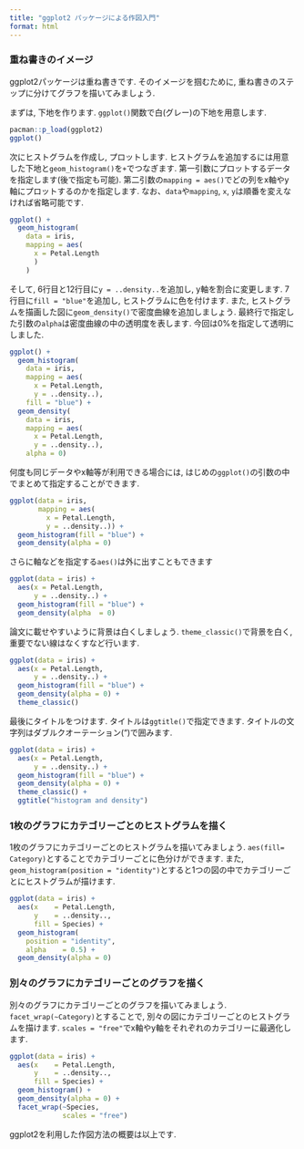 ---
title: "ggplot2 パッケージによる作図入門"
format: html
---

### 重ね書きのイメージ

ggplot2パッケージは重ね書きです.
そのイメージを掴むために, 重ね書きのステップに分けてグラフを描いてみましょう.

まずは, 下地を作ります.
`ggplot()`関数で白(グレー)の下地を用意します.
    
```{r}
pacman::p_load(ggplot2)
ggplot()
```

次にヒストグラムを作成し, プロットします.
ヒストグラムを追加するには用意した下地と`geom_histogram()`を`+`でつなぎます.
第一引数にプロットするデータを指定します(後で指定も可能).
第二引数の`mapping = aes()`でどの列をx軸やy軸にプロットするのかを指定します.
なお、`data`や`mapping`, `x`, `y`は順番を変えなければ省略可能です.


```{r}
ggplot() +
  geom_histogram(
    data = iris,
    mapping = aes(
      x = Petal.Length
      )
    )
```

そして, 6行目と12行目に`y = ..density..`を追加し, y軸を割合に変更します.
7行目に`fill = "blue"`を追加し, ヒストグラムに色を付けます.
また, ヒストグラムを描画した図に`geom_density()`で密度曲線を追加しましょう.
最終行で指定した引数の`alpha`は密度曲線の中の透明度を表します.
今回は0%を指定して透明にしました.

```{r}
ggplot() +
  geom_histogram(
    data = iris,
    mapping = aes(
      x = Petal.Length,
      y = ..density..),
    fill = "blue") +
  geom_density(
    data = iris,
    mapping = aes(
      x = Petal.Length,
      y = ..density..),
    alpha = 0)
```

何度も同じデータやx軸等が利用できる場合には, はじめの`ggplot()`の引数の中でまとめて指定することができます.

```{r}
ggplot(data = iris,
       mapping = aes(
         x = Petal.Length,
         y = ..density..)) +
  geom_histogram(fill = "blue") +
  geom_density(alpha = 0)
```

さらに軸などを指定する`aes()`は外に出すこともできます

```{r}
ggplot(data = iris) +
  aes(x = Petal.Length,
      y = ..density..) +
  geom_histogram(fill = "blue") +
  geom_density(alpha  = 0)
```


論文に載せやすいように背景は白くしましょう.
`theme_classic()`で背景を白く, 重要でない線はなくすなど行います.

```{r}
ggplot(data = iris) +
  aes(x = Petal.Length,
      y = ..density..) +
  geom_histogram(fill = "blue") +
  geom_density(alpha = 0) +
  theme_classic()
```

最後にタイトルをつけます.
タイトルは`ggtitle()`で指定できます.
タイトルの文字列はダブルクオーテーション(")で囲みます.

```{r}
ggplot(data = iris) +
  aes(x = Petal.Length,
      y = ..density..) +
  geom_histogram(fill = "blue") +
  geom_density(alpha = 0) +
  theme_classic() +
  ggtitle("histogram and density")
```

### 1枚のグラフにカテゴリーごとのヒストグラムを描く

1枚のグラフにカテゴリーごとのヒストグラムを描いてみましょう.
`aes(fill= Category)`とすることでカテゴリーごとに色分けができます.
また, `geom_histogram(position = "identity")`とすると1つの図の中でカテゴリーごとにヒストグラムが描けます.

```{r}
ggplot(data = iris) +
  aes(x    = Petal.Length,
      y    = ..density..,
      fill = Species) +
  geom_histogram(
    position = "identity",
    alpha    = 0.5) +
  geom_density(alpha = 0)
```

### 別々のグラフにカテゴリーごとのグラフを描く

別々のグラフにカテゴリーごとのグラフを描いてみましょう.
`facet_wrap(~Category)`とすることで, 別々の図にカテゴリーごとのヒストグラムを描けます.
`scales = "free"`でx軸やy軸をそれぞれのカテゴリーに最適化します.

```{r}
ggplot(data = iris) +
  aes(x    = Petal.Length,
      y    = ..density..,
      fill = Species) +
  geom_histogram() +
  geom_density(alpha = 0) + 
  facet_wrap(~Species,
             scales = "free")
```

ggplot2を利用した作図方法の概要は以上です.
